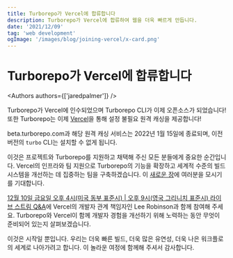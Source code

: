 ```yaml
---
title: Turborepo가 Vercel에 합류합니다
description: Turborepo가 Vercel에 합류하여 웹을 더욱 빠르게 만듭니다.
date: '2021/12/09'
tag: 'web development'
ogImage: '/images/blog/joining-vercel/x-card.png'
---
```


<h1 className="text-center">Turborepo가 Vercel에 합류합니다</h1>


<Authors authors={['jaredpalmer']} />

Turborepo가 Vercel에 인수되었으며 Turborepo CLI가 이제 오픈소스가 되었습니다! 또한 Turborepo는 이제 [Vercel](https://vercel.com/?utm_source=turborepo.com&utm_medium=referral&utm_campaign=docs-link)을 통해 설정 불필요 원격 캐싱을 제공합니다!

beta.turborepo.com과 해당 원격 캐싱 서비스는 2022년 1월 15일에 종료되며, 이전 버전의 `turbo` CLI는 설치할 수 없게 됩니다.

이것은 프로젝트와 Turborepo를 지원하고 채택해 주신 모든 분들에게 중요한 순간입니다. Vercel의 인프라와 팀 지원으로 Turborepo의 기능을 확장하고 세계적 수준의 빌드 시스템을 개선하는 데 집중하는 팀을 구축하겠습니다. 이 [새로운 장](https://vercel.com/blog/vercel-acquires-turborepo)에 여러분을 모시기를 기대합니다.

[12월 10일 금요일 오후 4시(미국 동부 표준시) | 오후 9시(영국 그리니치 표준시) 라이브 스트림 Q&A](https://www.youtube.com/watch?v=YX5yoApjI3M)에 Vercel의 개발자 관계 책임자인 Lee Robinson과 함께 참여해 주세요. Turborepo와 Vercel이 함께 개발자 경험을 개선하기 위해 노력하는 동안 무엇이 준비되어 있는지 살펴보겠습니다.

이것은 시작일 뿐입니다. 우리는 더욱 빠른 빌드, 더욱 많은 유연성, 더욱 나은 워크플로의 세계로 나아가려고 합니다. 이 놀라운 여정에 함께해 주셔서 감사합니다.
